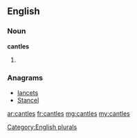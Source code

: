 ==English==

===Noun===
'''cantles'''

# {{plural of|cantle}}

===Anagrams===
* [[lancets#English|lancets]]
* [[Stancel#English|Stancel]]

[[Category:English plurals]]

[[ar:cantles]]
[[fr:cantles]]
[[mg:cantles]]
[[my:cantles]]